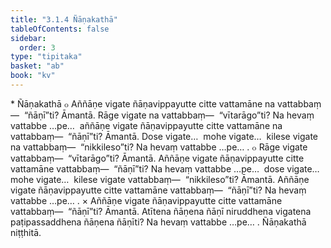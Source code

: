 ```yaml
---
title: "3.1.4 Ñāṇakathā"
tableOfContents: false
sidebar:
  order: 3
type: "tipitaka"
basket: "ab"
book: "kv"
---
```



<DynamicBreadcrumb />

<Paragraph type="center" book="kv">
* Ñāṇakathā
</Paragraph>

<Division number="614" book="kv">

<Paragraph number="2037" book="kv">
๐ Aññāṇe vigate ñāṇavippayutte citte vattamāne na vattabbaṃ—  “ñāṇī”ti? Āmantā. Rāge vigate na vattabbaṃ—  “vītarāgo”ti? Na hevaṃ vattabbe …pe…  aññāṇe vigate ñāṇavippayutte citte vattamāne na vattabbaṃ—  “ñāṇī”ti? Āmantā. Dose vigate…  mohe vigate…  kilese vigate na vattabbaṃ—  “nikkileso”ti? Na hevaṃ vattabbe …pe… .
</Paragraph>

<Paragraph number="2038" book="kv">
๐ Rāge vigate vattabbaṃ—  “vītarāgo”ti? Āmantā. Aññāṇe vigate ñāṇavippayutte citte vattamāne vattabbaṃ—  “ñāṇī”ti? Na hevaṃ vattabbe …pe…  dose vigate…  mohe vigate…  kilese vigate vattabbaṃ—  “nikkileso”ti? Āmantā. Aññāṇe vigate ñāṇavippayutte citte vattamāne vattabbaṃ—  “ñāṇī”ti? Na hevaṃ vattabbe …pe… .
</Paragraph>

</Division>
<Division number="615" book="kv">

<Paragraph number="2039" book="kv">
× Aññāṇe vigate ñāṇavippayutte citte vattamāne vattabbaṃ—  “ñāṇī”ti? Āmantā. Atītena ñāṇena ñāṇī niruddhena vigatena paṭipassaddhena ñāṇena ñāṇīti? Na hevaṃ vattabbe …pe… .

</Paragraph>
</Division>

<Paragraph number="2040" type="center" book="kv">
Ñāṇakathā niṭṭhitā.
</Paragraph>